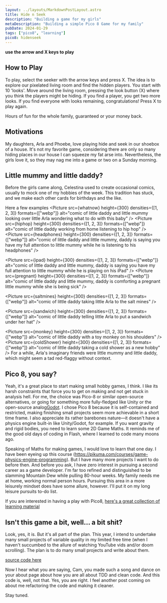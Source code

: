 ```yaml
---
layout: ../layouts/MarkdownPostLayout.astro
title: Hide n Seek
description: "Building a game for my girls"
metaDescription: "Building a simple Pico 8 Game for my family"
pubDate: 2024-01-29
tags: ["pico8", "learning"]
pico8: hidenseek
---
```



**use the arrow and X keys to play**

## How to Play

To play, select the seeker with the arrow keys and press X. 
The idea is to explore our pixelated living room and find the hidden players. 
You start with 10 'looks'. Move around the living room, pressing the look 
button (X) where you think the players might be hiding. If you find a player, 
you get two more looks. If you find everyone with looks remaining, congratulations! 
Press X to play again.

Hours of fun for the whole family, guaranteed or your money back.

## Motivations
My daughters, Arla and Phoebe, love playing hide and seek in our shoebox of a house. 
It's not my favorite game, considering there are only so many hiding places in our
house I can squeeze my fat arse into. Nevertheless, the girls love it, so they 
may nag me into a game or two on a Sunday morning.

## Little mummy and little daddy?

Before the girls came along, Celestina used to create occasional comics, 
usually to mock one of my hobbies of the week. This tradition has stuck, 
and we make each other cards for birthdays and the like. 

Here a few examples
<ImageCollection>
<Picture
  src={whatnow}
  height={300}
  densities={[1, 2, 3]}
  formats={["webp"]}
  alt="comic of little daddy and little mummy looking over little Arla wondering what to do with this baby"
/>
<Picture
  src={hiphop}
  height={300}
  densities={[1, 2, 3]}
  formats={["webp"]}
  alt="comic of little daddy working from home listening to hip hop"
/>
<Picture
  src={headphones}
  height={300}
  densities={[1, 2, 3]}
  formats={["webp"]}
  alt="comic of little daddy and little mummy, daddy is saying you have my full attention to little mummy while he is listening to his headphones"
/>
  
<Picture
  src={ipad}
  height={300}
  densities={[1, 2, 3]}
  formats={["webp"]}
  alt="comic of little daddy and little mummy, daddy is saying you have my full attention to little mummy while he is playing on his iPad"
/>
<Picture
  src={pregnant}
  height={300}
  densities={[1, 2, 3]}
  formats={["webp"]}
  alt="comic of little daddy and little mummy, daddy is comforting a pregnant little mummy while she is being sick"
/>
 
<Picture
  src={saltmines}
  height={300}
  densities={[1, 2, 3]}
  formats={["webp"]}
  alt="comic of little daddy taking little Arla to the salt mines"
/>
 
<Picture
  src={sandwich}
  height={300}
  densities={[1, 2, 3]}
  formats={["webp"]}
  alt="comic of little daddy telling little Arla to put a sandwich under her hat"
/>
 
<Picture
  src={monkey}
  height={300}
  densities={[1, 2, 3]}
  formats={["webp"]}
  alt="comic of little daddy with a toy monkey on his shoulders"
/>
<Picture
  src={coldShower}
  height={300}
  densities={[1, 2, 3]}
  formats={["webp"]}
  alt="comic of little daddy taking a cold shower as a new hobby"
/>
</ImageCollection>
For a while, Arla's imaginary friends were little mummy and little daddy, which might seem a 
tad red-flaggy without context.

## Pico 8, you say?

Yeah, it's a great place to start making small hobby games, I think. I like its harsh constraints that force you to get on making and not get stuck in analysis hell. For me, the choice was Pico-8 or similar open-source alternatives, or going for something more fully-fledged like Unity or the open-source analog[Godot](https://godotengine.org/). I chose Pico 8 because it is self-contained and restricted, making finishing small projects seem more achievable in a short time frame. I also appreciate its rather barebones nature—it doesn't have a physics engine built-in like Unity/Godot, for example. If you want gravity and rigid bodies, you need to learn some 2D Game Maths. It reminds me of the good old days of coding in Flash, where I learned to code many moons ago.

Speaking of Maths for making games, I would love to learn that one day. I have been eyeing up this 
course (https://pikuma.com/courses/game-physics-engine-programming). 
But I have many more projects I want to do before then. And before you ask, I have zero interest in pursuing a second career as a game developer. I'm far too refined and distinguished to be slamming Mountain Dew while pulling 80-hour weeks. My family needs me at home, working normal person hours. Pursuing this area in a more leisurely mindset does have some allure, however. I'll put it on my long leisure pursuits to-do list.

If you are interested in having a play with Pico8, 
[here's a great collection of learning material](https://www.reddit.com/r/pico8/comments/zz79bw/pico8_101_intro_resources_list/)

## Isn't this game a bit, well... a bit shit?

Look, yes, it is. But it's all part of the plan. This year, I intend to undertake many small projects of variable quality in my limited free time (when I haven't succumbed to the allure of watching YouTube vids and/or doom scrolling). The plan is to do many small projects and write about them. 

[source code here](https://github.com/sasky/pico8/tree/main/hideNseek)

Now I hear what you are saying, Cam, you made such a song and dance on your about page about how you are all about TDD and clean code. And this code is, well, not that. Yes, you are right. I feel another post coming on about me refactoring the code and making it cleaner.

Stay tuned.